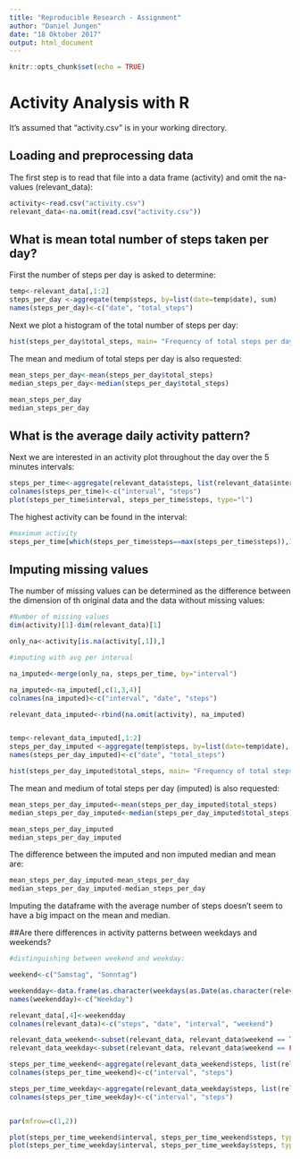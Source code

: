 ---
title: "Reproducible Research - Assignment"
author: "Daniel Jungen"
date: "18 Oktober 2017"
output: html_document
---

```{r setup, include=FALSE}
knitr::opts_chunk$set(echo = TRUE)
```

# Activity Analysis with R

It's assumed that "activity.csv" is in your working directory.

## Loading and preprocessing data

The first step is to read that file into a data frame (activity) and omit the na-values (relevant_data):

```{r}
activity<-read.csv("activity.csv")
relevant_data<-na.omit(read.csv("activity.csv"))
```

## What is mean total number of steps taken per day?

First the number of steps per day is asked to determine:

```{r}
temp<-relevant_data[,1:2]
steps_per_day <-aggregate(temp$steps, by=list(date=temp$date), sum)
names(steps_per_day)<-c("date", "total_steps")
```

Next we plot a histogram of the total number of steps per day:

```{r}
hist(steps_per_day$total_steps, main= "Frequency of total steps per day")
```

The mean and medium of total steps per day is also requested:

```{r}
mean_steps_per_day<-mean(steps_per_day$total_steps)
median_steps_per_day<-median(steps_per_day$total_steps)

mean_steps_per_day
median_steps_per_day
```

## What is the average daily activity pattern?

Next we are interested in an activity plot throughout the day over the 5 minutes intervals:

```{r}
steps_per_time<-aggregate(relevant_data$steps, list(relevant_data$interval) , mean)
colnames(steps_per_time)<-c("interval", "steps")
plot(steps_per_time$interval, steps_per_time$steps, type="l")
```

The highest activity can be found in the interval:


```{r}
#maximum activity
steps_per_time[which(steps_per_time$steps==max(steps_per_time$steps)),1]
```

## Imputing missing values

The number of missing values can be determined as the difference between the dimension of th original data and the data without missing values:

```{r}
#Number of missing values
dim(activity)[1]-dim(relevant_data)[1]

only_na<-activity[is.na(activity[,1]),]

#imputing with avg per interval

na_imputed<-merge(only_na, steps_per_time, by="interval")

na_imputed<-na_imputed[,c(1,3,4)]
colnames(na_imputed)<-c("interval", "date", "steps")

relevant_data_imputed<-rbind(na.omit(activity), na_imputed)


temp<-relevant_data_imputed[,1:2]
steps_per_day_imputed <-aggregate(temp$steps, by=list(date=temp$date), sum)
names(steps_per_day_imputed)<-c("date", "total_steps")

hist(steps_per_day_imputed$total_steps, main= "Frequency of total steps per day (imputed)")
```

The mean and medium of total steps per day (imputed) is also requested:

```{r}
mean_steps_per_day_imputed<-mean(steps_per_day_imputed$total_steps)
median_steps_per_day_imputed<-median(steps_per_day_imputed$total_steps)

mean_steps_per_day_imputed
median_steps_per_day_imputed

```

The difference between the imputed and non imputed median and mean are:

```{r}
mean_steps_per_day_imputed-mean_steps_per_day
median_steps_per_day_imputed-median_steps_per_day
```

Imputing the dataframe with the average number of steps doesn't seem to have a big impact on the mean and median.

##Are there differences in activity patterns between weekdays and weekends?

```{r}
#distinguishing between weekend and weekday:

weekend<-c("Samstag", "Sonntag")

weekendday<-data.frame(as.character(weekdays(as.Date(as.character(relevant_data$date))) %in% weekend))
names(weekendday)<-c("Weekday")

relevant_data[,4]<-weekendday
colnames(relevant_data)<-c("steps", "date", "interval", "weekend")

relevant_data_weekend<-subset(relevant_data, relevant_data$weekend == TRUE)
relevant_data_weekday<-subset(relevant_data, relevant_data$weekend == FALSE)

steps_per_time_weekend<-aggregate(relevant_data_weekend$steps, list(relevant_data_weekend$interval) , mean)
colnames(steps_per_time_weekend)<-c("interval", "steps")

steps_per_time_weekday<-aggregate(relevant_data_weekday$steps, list(relevant_data_weekday$interval) , mean)
colnames(steps_per_time_weekday)<-c("interval", "steps")


par(mfrow=c(1,2))

plot(steps_per_time_weekend$interval, steps_per_time_weekend$steps, type="l", main = "Weekend")
plot(steps_per_time_weekday$interval, steps_per_time_weekday$steps, type="l", main = "Weekday")

```


